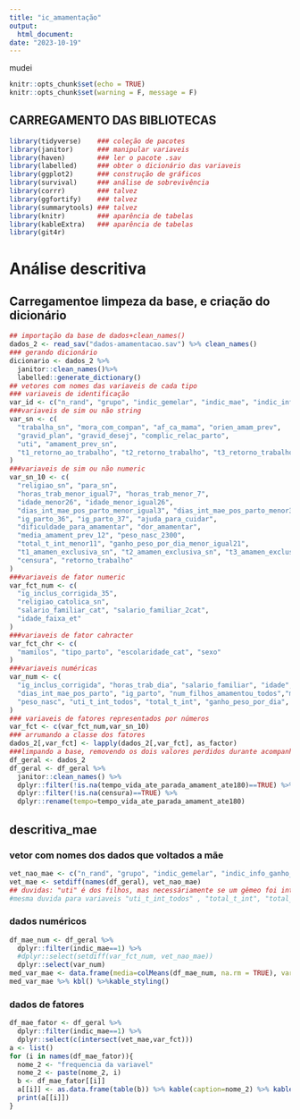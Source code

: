 ```yaml
---
title: "ic_amamentação"
output: 
  html_document:
date: "2023-10-19"
---
```

  mudei
```r
knitr::opts_chunk$set(echo = TRUE)
knitr::opts_chunk$set(warning = F, message = F)
```

## CARREGAMENTO DAS BIBLIOTECAS

```r
library(tidyverse)    ### coleção de pacotes
library(janitor)      ### manipular variaveis
library(haven)        ### ler o pacote .sav    
library(labelled)     ### obter o dicionário das variaveis  
library(ggplot2)      ### construção de gráficos 
library(survival)     ### análise de sobrevivência
library(corrr)        ### talvez
library(ggfortify)    ### talvez
library(summarytools) ### talvez
library(knitr)        ### aparência de tabelas
library(kableExtra)   ### aparência de tabelas
library(git4r)
```
# Análise descritiva

## Carregamentoe limpeza da base, e criação do dicionário

```r
## importação da base de dados+clean_names()
dados_2 <- read_sav("dados-amamentacao.sav") %>% clean_names()
### gerando dicionário
dicionario <- dados_2 %>% 
  janitor::clean_names()%>% 
  labelled::generate_dictionary()
## vetores com nomes das variaveis de cada tipo
### variaveis de identificação
var_id <- c("n_rand", "grupo", "indic_gemelar", "indic_mae", "indic_info_ganho_peso", "indic_t", "indic_tempo","filter")
###variaveis de sim ou não string
var_sn <- c(
  "trabalha_sn", "mora_com_compan", "af_ca_mama", "orien_amam_prev",
  "gravid_plan", "gravid_desej", "complic_relac_parto",
  "uti", "amament_prev_sn",
  "t1_retorno_ao_trabalho", "t2_retorno_trabalho", "t3_retorno_trabalho"
)
###variaveis de sim ou não numeric
var_sn_10 <- c(
  "religiao_sn", "para_sn",
  "horas_trab_menor_igual7", "horas_trab_menor_7",
  "idade_menor26", "idade_menor_igual26",
  "dias_int_mae_pos_parto_menor_igual3", "dias_int_mae_pos_parto_menor3",
  "ig_parto_36", "ig_parto_37", "ajuda_para_cuidar",
  "dificuldade_para_amamentar", "dor_amamentar",
  "media_amament_prev_12", "peso_nasc_2300",
  "total_t_int_menor11", "ganho_peso_por_dia_menor_igual21",
  "t1_amamen_exclusiva_sn", "t2_amamen_exclusiva_sn", "t3_amamen_exclusiva_sn", "amamen_exclusiva_sn",
  "censura", "retorno_trabalho"
)
###variaveis de fator numeric
var_fct_num <- c(
  "ig_inclus_corrigida_35",
  "religiao_catolica_sn",
  "salario_familiar_cat", "salario_familiar_2cat",
  "idade_faixa_et"
)
###variaveis de fator cahracter
var_fct_chr <- c(
  "mamilos", "tipo_parto", "escolaridade_cat", "sexo"
)
###variaveis numéricas
var_num <- c(
  "ig_inclus_corrigida", "horas_trab_dia", "salario_familiar", "idade",
  "dias_int_mae_pos_parto", "ig_parto", "num_filhos_amamentou_todos","media_amament_prev_meses_todos",
  "peso_nasc", "uti_t_int_todos", "total_t_int", "ganho_peso_por_dia", "tempo"
)
### variaveis de fatores representados por números
var_fct <- c(var_fct_num,var_sn_10)
### arrumando a classe dos fatores
dados_2[,var_fct] <- lapply(dados_2[,var_fct], as_factor)
###limpando a base, removendo os dois valores perdidos durante acompanhamento
df_geral <- dados_2
df_geral <- df_geral %>% 
  janitor::clean_names() %>%
  dplyr::filter(!is.na(tempo_vida_ate_parada_amament_ate180)==TRUE) %>% 
  dplyr::filter(!is.na(censura)==TRUE) %>% 
  dplyr::rename(tempo=tempo_vida_ate_parada_amament_ate180)
```

## descritiva_mae

### vetor com nomes dos dados que voltados a mãe

```r
vet_nao_mae <- c("n_rand", "grupo", "indic_gemelar", "indic_info_ganho_peso", "indic_t", "indic_tempo","filter","sexo","peso_nasc","peso_nasc_2300","uti","uti_t_int_todos","total_t_int", "total_t_int_menor11","ganho_peso_por_dia","ganho_peso_por_dia_menor_igual21")
vet_mae <- setdiff(names(df_geral), vet_nao_mae)
## duvidas: "uti" é dos filhos, mas necessáriamente se um gêmeo foi internado, o outro também será? COLOQUEI NO VETOR PARA TIRAR
#mesma duvida para variaveis "uti_t_int_todos" , "total_t_int", "total_t_int_menor11", 
```

### dados numéricos
  
```r
df_mae_num <- df_geral %>% 
  dplyr::filter(indic_mae==1) %>% 
  #dplyr::select(setdiff(var_fct_num, vet_nao_mae))
  dplyr::select(var_num)
med_var_mae <- data.frame(media=colMeans(df_mae_num, na.rm = TRUE), variancia=apply(df_mae_num, 2, var, na.rm = TRUE))
med_var_mae %>% kbl() %>%kable_styling()
```

### dados de fatores

```r
df_mae_fator <- df_geral %>% 
  dplyr::filter(indic_mae==1) %>% 
  dplyr::select(c(intersect(vet_mae,var_fct)))
a <- list()
for (i in names(df_mae_fator)){
  nome_2 <- "frequencia da variavel"
  nome_2 <- paste(nome_2, i)
  b <- df_mae_fator[[i]]
  a[[i]] <- as.data.frame(table(b)) %>% kable(caption=nome_2) %>% kable_styling()
  print(a[[i]])
}
```


